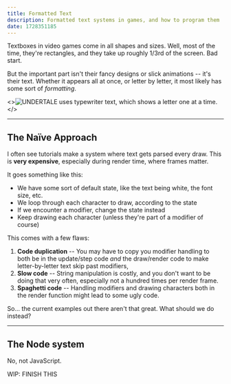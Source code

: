 ```yaml
---
title: Formatted Text
description: Formatted text systems in games, and how to program them
date: 1728351185
---
```


Textboxes in video games come in all shapes and sizes. Well, most of the time, they're rectangles, and they take up roughly 1/3rd of the screen. Bad start.

But the important part isn't their fancy designs or slick animations -- it's their text. Whether it appears all at once, or letter by letter, it most likely has some sort of *formatting*.

<>![UNDERTALE uses typewriter text, which shows a letter one at a time.](/posts/undertale-text.gif "And hey, look, that text is yellow!")</>

----

## The Naïve Approach

I often see tutorials make a system where text gets parsed every draw. This is **very expensive**, especially during render time, where frames matter.

It goes something like this:

- We have some sort of default state, like the text being white, the font size, etc.
- We loop through each character to draw, according to the state
- If we encounter a modifier, change the state instead
- Keep drawing each character (unless they're part of a modifier of course)

This comes with a few flaws:

1. **Code duplication** -- You may have to copy you modifier handling to both be in the update/step code *and* the draw/render code to make letter-by-letter text skip past modifiers,
2. **Slow code** -- String manipulation is costly, and you don't want to be doing that very often, especially not a hundred times per render frame.
3. **Spaghetti code** -- Handling modifiers and drawing characters both in the render function might lead to some ugly code.

So... the current examples out there aren't that great. What should we do instead?

----

## The Node system

No, not JavaScript.

WIP: FINISH THIS